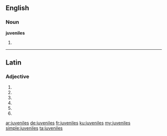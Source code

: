 ==English==

===Noun===
'''juveniles'''

# {{plural of|juvenile}}

----

==Latin==

===Adjective===
{{la-adj-form|juvenīlēs}}

# {{inflection of|juvenilis|juvenīlis|nom|m|p|lang=la}}
# {{inflection of|juvenilis|juvenīlis|nom|f|p|lang=la}}
# {{inflection of|juvenilis|juvenīlis|acc|m|p|lang=la}}
# {{inflection of|juvenilis|juvenīlis|acc|f|p|lang=la}}
# {{inflection of|juvenilis|juvenīlis|voc|m|p|lang=la}}
# {{inflection of|juvenilis|juvenīlis|voc|f|p|lang=la}}

[[ar:juveniles]]
[[de:juveniles]]
[[fr:juveniles]]
[[ku:juveniles]]
[[my:juveniles]]
[[simple:juveniles]]
[[ta:juveniles]]